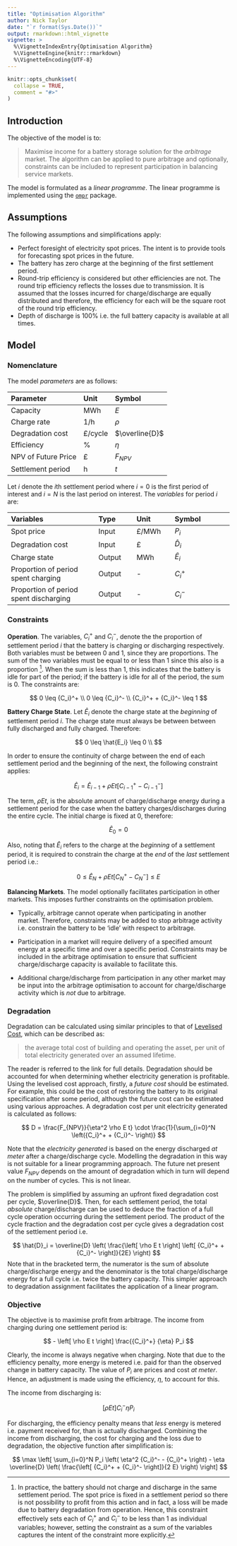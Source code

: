 ```yaml
---
title: "Optimisation Algorithm"
author: Nick Taylor
date: "`r format(Sys.Date())`"
output: rmarkdown::html_vignette
vignette: >
  %\VignetteIndexEntry{Optimisation Algorithm}
  %\VignetteEngine{knitr::rmarkdown}
  %\VignetteEncoding{UTF-8}
---
```


<style type="text/css">
table {
    min-width: 80%;
}
</style>

```r
knitr::opts_chunk$set(
  collapse = TRUE,
  comment = "#>"
)
```

## Introduction

The objective of the model is to:

> Maximise income for a battery storage solution for the *arbitrage* market.  The algorithm can be applied to pure arbitrage and optionally, constraints can be included to represent participation in balancing service markets.

The model is formulated as a *linear programme*.  The linear programme is implemented using the [`ompr`](https://cran.r-project.org/web/packages/ompr/index.html) package.

## Assumptions

The following assumptions and simplifications apply:

* Perfect foresight of electricity spot prices.  The intent is to provide tools for forecasting spot prices in the future.
* The battery has zero charge at the beginning of the first settlement period.
* Round-trip efficiency is considered but other efficiencies are not.  The round trip efficiency reflects the losses due to transmission.  It is assumed that the losses incurred for charge/discharge are equally distributed and therefore, the efficiency for each will be the square root of the round trip efficiency.
* Depth of discharge is 100% i.e. the full battery capacity is available at all times.

## Model

### Nomenclature

The model *parameters* are as follows:

| Parameter                 | Unit    | Symbol         |
| :--------                 | :---    | :-----         |
| Capacity                  | MWh     | $E$            |
| Charge rate               | 1/h     | $\rho$         |
| Degradation cost          | £/cycle | $\overline{D}$ |
| Efficiency                | %       | $\eta$         |
| NPV of Future Price       | £       | $F_{NPV}$      |
| Settlement period         | h       | $t$            |

Let $i$ denote the $i$th settlement period where $i=0$ is the first period of interest and $i=N$ is the last period on interest.  The *variables* for period $i$ are:

| Variables                                | Type    | Unit   | Symbol      |
| :--------                                | :---    | :---   | :-----      |
| Spot price                               | Input   | £/MWh  | $P_i$       |
| Degradation cost                         | Input   | £      | $\hat{D}_i$ |
| Charge state                             | Output  | MWh    | $\hat{E}_i$ |
| Proportion of period spent charging      | Output  | -      | ${C_i}^+$   |
| Proportion of period spent discharging   | Output  | -      | ${C_i}^-$   |

### Constraints

**Operation**. The variables, ${C_i}^+$ and ${C_i}^-$, denote the the proportion of settlement period $i$ that the battery is charging or discharging respectively.  Both variables must be between 0 and 1, since they are proportions.  The sum of the two variables must be equal to or less than 1 since this also is a proportion [^operation].  When the sum is less than 1, this indicates that the battery is idle for part of the period; if the battery is idle for all of the period, the sum is 0.  The constraints are:

[^operation]: In practice, the battery should not charge and discharge in the same settlement period.  The spot price is fixed in a settlement period so there is not possibility to profit from this action and in fact, a loss will be made due to battery degradation from operation.  Hence, this constraint effectively sets each of ${C_i}^+$ and ${C_i}^-$ to be less than 1 as individual variables; however, setting the constraint as a sum of the variables captures the intent of the constraint more explicitly.

$$
    0 \leq {C_i}^+ \\
    0 \leq {C_i}^- \\
    {C_i}^+ + {C_i}^- \leq 1
$$

**Battery Charge State**.  Let $\hat{E}_i$ denote the charge state at the *beginning* of settlement period $i$.  The charge state must always be between between fully discharged and fully charged.  Therefore:

$$
0 \leq \hat{E_i} \leq 0 \\
$$

In order to ensure the continuity of charge between the end of each settlement period and the beginning of the next, the following constraint applies:

$$
\hat{E}_{i} = \hat{E}_{i-1} + \rho E t \left[ {C_{i-1}}^+ - {C_{i-1}}^- \right]
$$

The term, $\rho E t$, is the absolute amount of charge/discharge energy during a settlement period for the case when the battery charges/discharges during the entire cycle.  The initial charge is fixed at 0, therefore: 

$$
\hat{E}_0 = 0
$$

Also, noting that $\hat{E}_{i}$ refers to the charge at the *beginning* of a settlement period, it is required to constrain the charge at the *end* of the *last* settlement period i.e.:

$$
  0 \leq \hat{E}_N + \rho E t \left[ {C_N}^+ - {C_N}^- \right] \leq E
$$

**Balancing Markets**.  The model optionally facilitates participation in other markets.  This imposes further constraints on the optimisation problem.

* Typically, arbitrage cannot operate when participating in another market.  Therefore, constraints may be added to stop arbitrage activity i.e. constrain the battery to be 'idle' with respect to arbitrage.

* Participation in a market will require delivery of a specified amount energy at a specific time and over a specific period.  Constraints may be included in the arbitrage optimisation to ensure that sufficient charge/discharge capacity is available to facilitate this. 
* Additional charge/discharge from participation in any other market may be input into the arbitrage optimisation to account for charge/discharge activity which is *not* due to arbitrage.

### Degradation

Degradation can be calculated using similar principles to that of [Levelised Cost](https://corporatefinanceinstitute.com/resources/knowledge/finance/levelized-cost-of-energy-lcoe/), which can be described as:

> the average total cost of building and operating the asset, per unit of total electricity generated over an assumed lifetime.

The reader is referred to the link for full details.  Degradation should be accounted for when determining whether electricity generation is profitable.  Using the levelised cost approach, firstly, a *future cost* should be estimated.  For example, this could be the cost of restoring the battery to its original specification after some period, although the future cost can be estimated using various approaches.  A degradation cost per unit electricity generated is calculated as follows:

$$
D = \frac{F_{NPV}}{\eta^2 \rho E t} \cdot
    \frac{1}{\sum_{i=0}^N \left({C_i}^+ + {C_i}^- \right)}
$$

Note that the *electricity generated* is based on the energy discharged *at meter* after a charge/discharge cycle.  Modelling the degradation in this way is not suitable for a linear programming approach.  The future net present value $F_{NPV}$ depends on the amount of degradation which in turn will depend on the number of cycles.  This is not linear.

The problem is simplified by assuming an upfront fixed degradation cost per cycle, $\overline{D}$.  Then, for each settlement period, the total *absolute* charge/discharge can be used to deduce the fraction of a full cycle operation occurring during the settlement period.  The product of the cycle fraction and the degradation cost per cycle gives a degradation cost of the settlement period i.e.

$$
\hat{D}_i = \overline{D} \left(
    \frac{\left[ \rho E t \right] \left[ {C_i}^+ + {C_i}^- \right]}{2E}
\right)
$$
Note that in the bracketed term, the numerator is the sum of absolute charge/discharge energy and the denominator is the total charge/discharge energy for a full cycle i.e. twice the battery capacity.  This simpler approach to degradation assignment facilitates the application of a linear program.

### Objective

The objective is to maximise profit from arbitrage.  The income from charging during one settlement period is:

$$
     - \left[ \rho E t \right] \frac{{C_i}^+} {\eta} P_i
$$

Clearly, the income is always negative when charging.  Note that due to the efficiency penalty, more energy is metered i.e. paid for than the observed change in battery capacity.  The value of $P_i$ are prices and cost *at meter*.  Hence, an adjustment is made using the efficiency, $\eta$, to account for this.

The income from discharging is:

$$
     \left[ \rho E t \right] {C_i}^- \eta P_i
$$

For discharging, the efficiency penalty means that *less* energy is metered i.e. payment received for, than is actually discharged.  Combining the income from discharging, the cost for charging and the loss due to degradation, the objective function after simplification is:

$$
\max \left[  
    \sum_{i=0}^N
        P_i \left( \eta^2 {C_i}^- - {C_i}^+ \right) -
        \eta \overline{D} 
        \left(
            \frac{\left[ {C_i}^+ + {C_i}^- \right]}{2 E}
        \right)
\right]
$$
